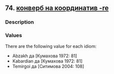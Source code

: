 ## 74. <a href =  'https://agricolamz.github.io/The_Circassian_Isoglosses_Database/74.html'>конверб на координатив -re</a>
### Description



### Values
There are the following value for each idiom:

* Abzakh  да [Кумахова 1972: 81] 
* Kabardian  да [Кумахова 1972: 81] 
* Temirgoi  да [Ситимова 2004: 108] 

